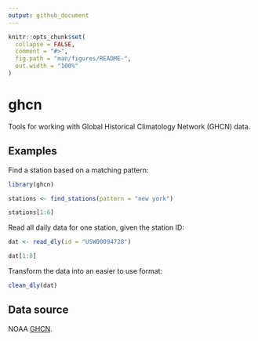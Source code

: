```yaml
---
output: github_document
---
```


<!-- README.md is generated from README.Rmd. Please edit that file -->

```r
knitr::opts_chunk$set(
  collapse = FALSE,
  comment = "#>",
  fig.path = "man/figures/README-",
  out.width = "100%"
)
```

# ghcn

Tools for working with Global Historical Climatology Network (GHCN) data.

## Examples

Find a station based on a matching pattern:

```r
library(ghcn)

stations <- find_stations(pattern = "new york")

stations[1:6]
```

Read all daily data for one station, given the station ID:

```r
dat <- read_dly(id = "USW00094728")

dat[1:8]
```

Transform the data into an easier to use format:

```r
clean_dly(dat)
```

## Data source

NOAA [GHCN](https://www.ncdc.noaa.gov/ghcn-daily-description).

